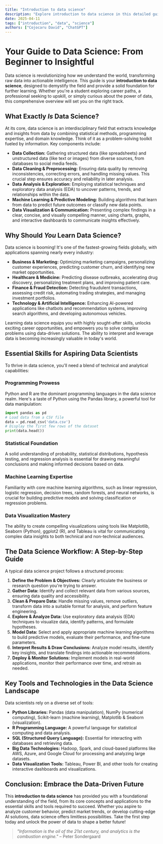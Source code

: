 ```yaml
---
title: "Introduction to data science"
description: "Explore introduction to data science in this detailed guide, offering insights, strategies, and practical tips to enhance your understanding and application of the topic."
date: 2025-04-11
tags: ["introduction", "data", "science"]
authors: ["Cojocaru David", "ChatGPT"]
---
```


# Your Guide to Data Science: From Beginner to Insightful

Data science is revolutionizing how we understand the world, transforming raw data into actionable intelligence. This guide is your **introduction to data science**, designed to demystify the field and provide a solid foundation for further learning. Whether you're a student exploring career paths, a professional seeking to upskill, or simply curious about the power of data, this comprehensive overview will set you on the right track.

## What Exactly _Is_ Data Science?

At its core, data science is an interdisciplinary field that extracts knowledge and insights from data by combining statistical methods, programming expertise, and domain knowledge. Think of it as a problem-solving toolkit fueled by information. Key components include:

- **Data Collection:** Gathering structured data (like spreadsheets) and unstructured data (like text or images) from diverse sources, from databases to social media feeds.
- **Data Cleaning & Preprocessing:** Ensuring data quality by removing inconsistencies, correcting errors, and handling missing values. This crucial step ensures accuracy and reliability in later analysis.
- **Data Analysis & Exploration:** Employing statistical techniques and exploratory data analysis (EDA) to uncover patterns, trends, and relationships within the data.
- **Machine Learning & Predictive Modeling:** Building algorithms that learn from data to predict future outcomes or classify new data points.
- **Data Visualization & Communication:** Presenting complex findings in a clear, concise, and visually compelling manner, using charts, graphs, and interactive dashboards to communicate insights effectively.

## Why Should _You_ Learn Data Science?

Data science is booming! It's one of the fastest-growing fields globally, with applications spanning nearly every industry:

- **Business & Marketing:** Optimizing marketing campaigns, personalizing customer experiences, predicting customer churn, and identifying new market opportunities.
- **Healthcare & Medicine:** Predicting disease outbreaks, accelerating drug discovery, personalizing treatment plans, and improving patient care.
- **Finance & Fraud Detection:** Detecting fraudulent transactions, assessing credit risk, automating trading strategies, and managing investment portfolios.
- **Technology & Artificial Intelligence:** Enhancing AI-powered applications like chatbots and recommendation systems, improving search algorithms, and developing autonomous vehicles.

Learning data science equips you with highly sought-after skills, unlocks exciting career opportunities, and empowers you to solve complex problems using data-driven solutions. The ability to interpret and leverage data is becoming increasingly valuable in today's world.

## Essential Skills for Aspiring Data Scientists

To thrive in data science, you'll need a blend of technical and analytical capabilities:

### Programming Prowess

Python and R are the dominant programming languages in the data science realm. Here's a taste of Python using the Pandas library, a powerful tool for data manipulation:

```python
import pandas as pd
# Load data from a CSV file
data = pd.read_csv('data.csv')
# Display the first few rows of the dataset
print(data.head())
```

### Statistical Foundation

A solid understanding of probability, statistical distributions, hypothesis testing, and regression analysis is essential for drawing meaningful conclusions and making informed decisions based on data.

### Machine Learning Expertise

Familiarity with core machine learning algorithms, such as linear regression, logistic regression, decision trees, random forests, and neural networks, is crucial for building predictive models and solving classification or regression problems.

### Data Visualization Mastery

The ability to create compelling visualizations using tools like Matplotlib, Seaborn (Python), ggplot2 (R), and Tableau is vital for communicating complex data insights to both technical and non-technical audiences.

## The Data Science Workflow: A Step-by-Step Guide

A typical data science project follows a structured process:

1.  **Define the Problem & Objectives:** Clearly articulate the business or research question you're trying to answer.
2.  **Gather Data:** Identify and collect relevant data from various sources, ensuring data quality and accessibility.
3.  **Clean & Prepare Data:** Handle missing values, remove outliers, transform data into a suitable format for analysis, and perform feature engineering.
4.  **Explore & Analyze Data:** Use exploratory data analysis (EDA) techniques to visualize data, identify patterns, and formulate hypotheses.
5.  **Model Data:** Select and apply appropriate machine learning algorithms to build predictive models, evaluate their performance, and fine-tune parameters.
6.  **Interpret Results & Draw Conclusions:** Analyze model results, identify key insights, and translate findings into actionable recommendations.
7.  **Deploy & Monitor Solutions:** Implement models in real-world applications, monitor their performance over time, and retrain as needed.

## Key Tools and Technologies in the Data Science Landscape

Data scientists rely on a diverse set of tools:

- **Python Libraries:** Pandas (data manipulation), NumPy (numerical computing), Scikit-learn (machine learning), Matplotlib & Seaborn (visualization).
- **R Programming Language:** A powerful language for statistical computing and data analysis.
- **SQL (Structured Query Language):** Essential for interacting with databases and retrieving data.
- **Big Data Technologies:** Hadoop, Spark, and cloud-based platforms like AWS, Azure, and Google Cloud for processing and analyzing large datasets.
- **Data Visualization Tools:** Tableau, Power BI, and other tools for creating interactive dashboards and visualizations.

## Conclusion: Embrace the Data-Driven Future

This **introduction to data science** has provided you with a foundational understanding of the field, from its core concepts and applications to the essential skills and tools required to succeed. Whether you aspire to analyze customer behavior, predict market trends, or develop cutting-edge AI solutions, data science offers limitless possibilities. Take the first step today and unlock the power of data to shape a better future!

> _"Information is the oil of the 21st century, and analytics is the combustion engine."_ – Peter Sondergaard
